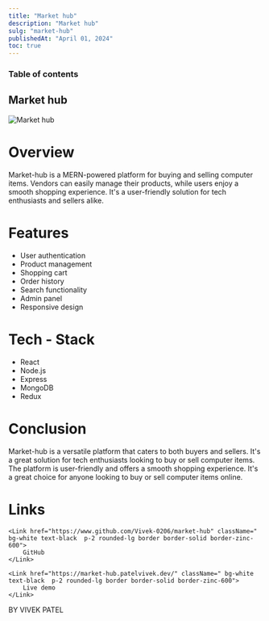 ```yaml
---
title: "Market hub"
description: "Market hub"
sulg: "market-hub"
publishedAt: "April 01, 2024"
toc: true
---
```


### Table of contents

## Market hub
<div>
<img
    className="rounded mx-auto border border-white"
    src="/projects/market-hub.png"
    width={400}
    height={400}
    alt="Market hub"
/>
</div>

## <h1>Overview</h1>

Market-hub is a MERN-powered platform for buying and selling computer items. Vendors can easily manage their products, while users enjoy a smooth shopping experience. It's a user-friendly solution for tech enthusiasts and sellers alike.

## <h1> Features </h1>

- User authentication
- Product management
- Shopping cart
- Order history
- Search functionality
- Admin panel
- Responsive design

## <h1> Tech - Stack </h1>

- React
- Node.js
- Express
- MongoDB
- Redux

## <h1> Conclusion </h1>

Market-hub is a versatile platform that caters to both buyers and sellers. It's a great solution for tech enthusiasts looking to buy or sell computer items. The platform is user-friendly and offers a smooth shopping experience. It's a great choice for anyone looking to buy or sell computer items online.

## <h1> Links </h1>

<div className="flex justify-center gap-5 space-x-4 text-white">

    <Link href="https://www.github.com/Vivek-0206/market-hub" className=" bg-white text-black  p-2 rounded-lg border border-solid border-zinc-600">
        GitHub
    </Link>

    <Link href="https://market-hub.patelvivek.dev/" className=" bg-white text-black  p-2 rounded-lg border border-solid border-zinc-600">
        Live demo
    </Link>
</div>

<p className="text-center mt-4 dark:text-white text-black text-xl sm:text-4xl">
  BY VIVEK PATEL
</p>
